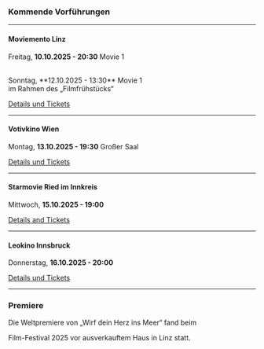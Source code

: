 ### Kommende Vorführungen

***

#### Moviemento Linz

Freitag, **10.10.2025 - 20:30** Movie 1

<br/>
Sonntag, **12.10.2025 - 13:30** Movie 1 <br/>im Rahmen des „Filmfrühstücks“
<br/>

[Details und Tickets](https://www.moviemento.at/film/wirf-dein-herz-ins-meer)

***

#### Votivkino Wien

Montag, **13.10.2025 - 19:30** Großer Saal

[Details und Tickets](https://www.votivkino.at/film/wirf-dein-herz-ins-meer/)

***

#### Starmovie Ried im Innkreis

Mittwoch, **15.10.2025 - 19:00**

[Details and Tickets](https://www.starmovie.at/star-movie-ried/programm/filme/wirf-dein-herz-ins-meer-7033/)

***

#### Leokino Innsbruck

Donnerstag, **16.10.2025 - 20:00**

[Details und Tickets](https://www.leokino.at/index.php?disp=film&fid=F16868)

***

### Premiere

Die Weltpremiere von „Wirf dein Herz ins Meer“ fand beim

<CrossingEuropeLink />

Film-Festival 2025 vor ausverkauftem Haus in Linz statt.

<CrossingEuropeImage />
